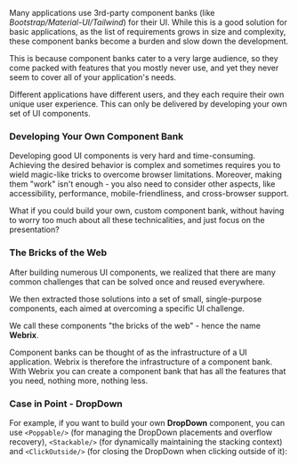 
Many applications use 3rd-party component banks (like *Bootstrap/Material-UI/Tailwind*) for their UI.
While this is a good solution for basic applications, as the list of requirements grows in size and
complexity, these component banks become a burden and slow down the development.

This is because component banks cater to a very large audience, so they come packed with features
that you mostly never use, and yet they never seem to cover all of your
application's needs.

<Layers>
    <Layer text='3rd-Party Bank' gradient={['#3186ab', '#3153AB']} thickness={15} offset={[0, 30, 0]} size={100}/>
    <Layer text='App' gradient={['#11eda1', '#11edda']} offset={[20, 20, 0]} textSize={8} size={60}/>
</Layers>

Different applications have different users, and they each require their own unique user experience.
This can only be delivered by developing your own set of UI components.

### Developing Your Own Component Bank

Developing good UI components is very hard and time-consuming.
Achieving the desired behavior is complex and sometimes requires you to wield
magic-like tricks to overcome browser limitations.
Moreover, making them "work" isn't enough - you also need to consider other aspects, like
accessibility, performance, mobile-friendliness, and cross-browser support.

What if you could build your own, custom component bank, without having to worry too much
about all these technicalities, and just focus on the presentation?

### The Bricks of the Web

After building numerous UI components, we realized that there are many common challenges
that can be solved once and reused everywhere.

We then extracted those solutions into a set of small, single-purpose components, each aimed at overcoming
a specific UI challenge.

We call these components "the bricks of the web" - hence the name **Webrix**.

<Layers>
    <Layer text='Webrix.js' gradient={['#E42746', '#E42795']} offset={[0, 40, 0]} size={100}/>
    <Layer text='UI Components' gradient={['#3186ab', '#3153AB']} offset={[0, 20, 0]} size={100}/>
    <Layer text='App' gradient={['#11eda1', '#11edda']} size={100}/>
</Layers>

Component banks can be thought of as the infrastructure of a UI application.
Webrix is therefore the infrastructure of a component bank. With Webrix you can
create a component bank that has all the features that you need, nothing more, nothing less.

### Case in Point - DropDown

For example, if you want to build your own **DropDown** component, you can use `<Poppable/>` (for managing the DropDown
placements and overflow recovery), `<Stackable/>` (for dynamically maintaining the stacking context)
and `<ClickOutside/>` (for closing the DropDown when clicking outside of it):

<Layers>
    <Layer text='Stackable' gradient={['#E42746', '#E42795']} offset={[52, 45, 0]} textSize={7} size={48}/>
    <Layer text='ClickOutside' gradient={['#E42746', '#E42795']} offset={[0, 45, 0]} textSize={6} size={48}/>
    <Layer text='Poppable' gradient={['#E42746', '#E42795']} offset={[26, 55, 0]} textSize={7} size={48}/>
    <Layer text='DropDown' gradient={['#3186ab', '#3153AB']} offset={[0, 10, 0]} textSize={6} size={100}/>
</Layers>